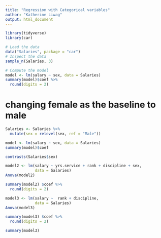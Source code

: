 ```yaml
---
title: "Regression with Categorical variables"
author: "Katherine Liwag"
output: html_document
---
```


```r
library(tidyverse)
library(car)
```

```r
# Load the data
data("Salaries", package = "car")
# Inspect the data
sample_n(Salaries, 3)
```

```r
# Compute the model
model <- lm(salary ~ sex, data = Salaries)
summary(model)$coef %>%
  round(digits = 2)
```

# changing female as the baseline to male
```r
Salaries <- Salaries %>%
  mutate(sex = relevel(sex, ref = "Male"))
```

```r
model <- lm(salary ~ sex, data = Salaries)
summary(model)$coef
```

```r
contrasts(Salaries$sex)
```

```r
model2 <- lm(salary ~ yrs.service + rank + discipline + sex,
             data = Salaries)
Anova(model2)
```

```r
summary(model2) $coef %>%
  round(digits = 2)
```

```r
model3 <- lm(salary ~  rank + discipline,
             data = Salaries)
Anova(model3)
```

```r
summary(model3) $coef %>%
  round(digits = 2)
```

```r
summary(model3)
```